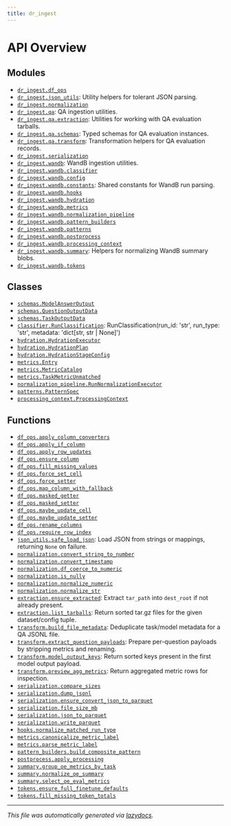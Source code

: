```yaml
---
title: dr_ingest
---
```

# API Overview

## Modules

- [`dr_ingest.df_ops`](./dr_ingest.df_ops#module-dr-ingestdf-ops)
- [`dr_ingest.json_utils`](./dr_ingest.json_utils#module-dr-ingestjson-utils): Utility helpers for tolerant JSON parsing.
- [`dr_ingest.normalization`](./dr_ingest.normalization#module-dr-ingestnormalization)
- [`dr_ingest.qa`](./dr_ingest.qa#module-dr-ingestqa): QA ingestion utilities.
- [`dr_ingest.qa.extraction`](./dr_ingest.qa.extraction#module-dr-ingestqaextraction): Utilities for working with QA evaluation tarballs.
- [`dr_ingest.qa.schemas`](./dr_ingest.qa.schemas#module-dr-ingestqaschemas): Typed schemas for QA evaluation instances.
- [`dr_ingest.qa.transform`](./dr_ingest.qa.transform#module-dr-ingestqatransform): Transformation helpers for QA evaluation records.
- [`dr_ingest.serialization`](./dr_ingest.serialization#module-dr-ingestserialization)
- [`dr_ingest.wandb`](./dr_ingest.wandb#module-dr-ingestwandb): WandB ingestion utilities.
- [`dr_ingest.wandb.classifier`](./dr_ingest.wandb.classifier#module-dr-ingestwandbclassifier)
- [`dr_ingest.wandb.config`](./dr_ingest.wandb.config#module-dr-ingestwandbconfig)
- [`dr_ingest.wandb.constants`](./dr_ingest.wandb.constants#module-dr-ingestwandbconstants): Shared constants for WandB run parsing.
- [`dr_ingest.wandb.hooks`](./dr_ingest.wandb.hooks#module-dr-ingestwandbhooks)
- [`dr_ingest.wandb.hydration`](./dr_ingest.wandb.hydration#module-dr-ingestwandbhydration)
- [`dr_ingest.wandb.metrics`](./dr_ingest.wandb.metrics#module-dr-ingestwandbmetrics)
- [`dr_ingest.wandb.normalization_pipeline`](./dr_ingest.wandb.normalization_pipeline#module-dr-ingestwandbnormalization-pipeline)
- [`dr_ingest.wandb.pattern_builders`](./dr_ingest.wandb.pattern_builders#module-dr-ingestwandbpattern-builders)
- [`dr_ingest.wandb.patterns`](./dr_ingest.wandb.patterns#module-dr-ingestwandbpatterns)
- [`dr_ingest.wandb.postprocess`](./dr_ingest.wandb.postprocess#module-dr-ingestwandbpostprocess)
- [`dr_ingest.wandb.processing_context`](./dr_ingest.wandb.processing_context#module-dr-ingestwandbprocessing-context)
- [`dr_ingest.wandb.summary`](./dr_ingest.wandb.summary#module-dr-ingestwandbsummary): Helpers for normalizing WandB summary blobs.
- [`dr_ingest.wandb.tokens`](./dr_ingest.wandb.tokens#module-dr-ingestwandbtokens)

## Classes

- [`schemas.ModelAnswerOutput`](./dr_ingest.qa.schemas#class-modelansweroutput)
- [`schemas.QuestionOutputData`](./dr_ingest.qa.schemas#class-questionoutputdata)
- [`schemas.TaskOutputData`](./dr_ingest.qa.schemas#class-taskoutputdata)
- [`classifier.RunClassification`](./dr_ingest.wandb.classifier#dataclass-runclassification): RunClassification(run_id: 'str', run_type: 'str', metadata: 'dict[str, str | None]')
- [`hydration.HydrationExecutor`](./dr_ingest.wandb.hydration#class-hydrationexecutor)
- [`hydration.HydrationPlan`](./dr_ingest.wandb.hydration#class-hydrationplan)
- [`hydration.HydrationStageConfig`](./dr_ingest.wandb.hydration#class-hydrationstageconfig)
- [`metrics.Entry`](./dr_ingest.wandb.metrics#class-entry)
- [`metrics.MetricCatalog`](./dr_ingest.wandb.metrics#class-metriccatalog)
- [`metrics.TaskMetricUnmatched`](./dr_ingest.wandb.metrics#class-taskmetricunmatched)
- [`normalization_pipeline.RunNormalizationExecutor`](./dr_ingest.wandb.normalization_pipeline#class-runnormalizationexecutor)
- [`patterns.PatternSpec`](./dr_ingest.wandb.patterns#class-patternspec)
- [`processing_context.ProcessingContext`](./dr_ingest.wandb.processing_context#class-processingcontext)

## Functions

- [`df_ops.apply_column_converters`](./dr_ingest.df_ops#function-apply-column-converters)
- [`df_ops.apply_if_column`](./dr_ingest.df_ops#function-apply-if-column)
- [`df_ops.apply_row_updates`](./dr_ingest.df_ops#function-apply-row-updates)
- [`df_ops.ensure_column`](./dr_ingest.df_ops#function-ensure-column)
- [`df_ops.fill_missing_values`](./dr_ingest.df_ops#function-fill-missing-values)
- [`df_ops.force_set_cell`](./dr_ingest.df_ops#function-force-set-cell)
- [`df_ops.force_setter`](./dr_ingest.df_ops#function-force-setter)
- [`df_ops.map_column_with_fallback`](./dr_ingest.df_ops#function-map-column-with-fallback)
- [`df_ops.masked_getter`](./dr_ingest.df_ops#function-masked-getter)
- [`df_ops.masked_setter`](./dr_ingest.df_ops#function-masked-setter)
- [`df_ops.maybe_update_cell`](./dr_ingest.df_ops#function-maybe-update-cell)
- [`df_ops.maybe_update_setter`](./dr_ingest.df_ops#function-maybe-update-setter)
- [`df_ops.rename_columns`](./dr_ingest.df_ops#function-rename-columns)
- [`df_ops.require_row_index`](./dr_ingest.df_ops#function-require-row-index)
- [`json_utils.safe_load_json`](./dr_ingest.json_utils#function-safe-load-json): Load JSON from strings or mappings, returning ``None`` on failure.
- [`normalization.convert_string_to_number`](./dr_ingest.normalization#function-convert-string-to-number)
- [`normalization.convert_timestamp`](./dr_ingest.normalization#function-convert-timestamp)
- [`normalization.df_coerce_to_numeric`](./dr_ingest.normalization#function-df-coerce-to-numeric)
- [`normalization.is_nully`](./dr_ingest.normalization#function-is-nully)
- [`normalization.normalize_numeric`](./dr_ingest.normalization#function-normalize-numeric)
- [`normalization.normalize_str`](./dr_ingest.normalization#function-normalize-str)
- [`extraction.ensure_extracted`](./dr_ingest.qa.extraction#function-ensure-extracted): Extract ``tar_path`` into ``dest_root`` if not already present.
- [`extraction.list_tarballs`](./dr_ingest.qa.extraction#function-list-tarballs): Return sorted tar.gz files for the given dataset/config tuple.
- [`transform.build_file_metadata`](./dr_ingest.qa.transform#function-build-file-metadata): Deduplicate task/model metadata for a QA JSONL file.
- [`transform.extract_question_payloads`](./dr_ingest.qa.transform#function-extract-question-payloads): Prepare per-question payloads by stripping metrics and renaming.
- [`transform.model_output_keys`](./dr_ingest.qa.transform#function-model-output-keys): Return sorted keys present in the first model output payload.
- [`transform.preview_agg_metrics`](./dr_ingest.qa.transform#function-preview-agg-metrics): Return aggregated metric rows for inspection.
- [`serialization.compare_sizes`](./dr_ingest.serialization#function-compare-sizes)
- [`serialization.dump_jsonl`](./dr_ingest.serialization#function-dump-jsonl)
- [`serialization.ensure_convert_json_to_parquet`](./dr_ingest.serialization#function-ensure-convert-json-to-parquet)
- [`serialization.file_size_mb`](./dr_ingest.serialization#function-file-size-mb)
- [`serialization.json_to_parquet`](./dr_ingest.serialization#function-json-to-parquet)
- [`serialization.write_parquet`](./dr_ingest.serialization#function-write-parquet)
- [`hooks.normalize_matched_run_type`](./dr_ingest.wandb.hooks#function-normalize-matched-run-type)
- [`metrics.canonicalize_metric_label`](./dr_ingest.wandb.metrics#function-canonicalize-metric-label)
- [`metrics.parse_metric_label`](./dr_ingest.wandb.metrics#function-parse-metric-label)
- [`pattern_builders.build_composite_pattern`](./dr_ingest.wandb.pattern_builders#function-build-composite-pattern)
- [`postprocess.apply_processing`](./dr_ingest.wandb.postprocess#function-apply-processing)
- [`summary.group_oe_metrics_by_task`](./dr_ingest.wandb.summary#function-group-oe-metrics-by-task)
- [`summary.normalize_oe_summary`](./dr_ingest.wandb.summary#function-normalize-oe-summary)
- [`summary.select_oe_eval_metrics`](./dr_ingest.wandb.summary#function-select-oe-eval-metrics)
- [`tokens.ensure_full_finetune_defaults`](./dr_ingest.wandb.tokens#function-ensure-full-finetune-defaults)
- [`tokens.fill_missing_token_totals`](./dr_ingest.wandb.tokens#function-fill-missing-token-totals)


---

_This file was automatically generated via [lazydocs](https://github.com/ml-tooling/lazydocs)._
